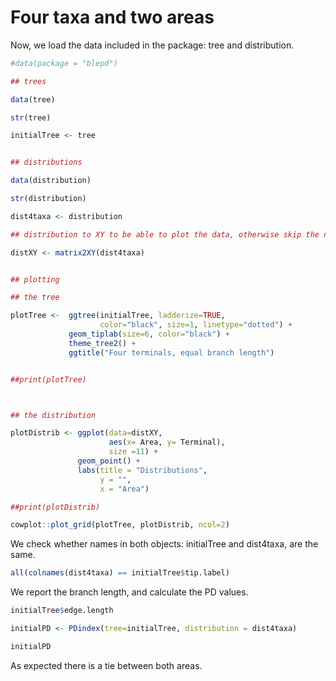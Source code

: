 
# Four taxa and two areas


Now, we load the data included in the package: tree and distribution.

```r


#data(package = "blepd")

## trees

data(tree)

str(tree)

initialTree <- tree


## distributions

data(distribution)

str(distribution)

dist4taxa <- distribution

## distribution to XY to be able to plot the data, otherwise skip the next step

distXY <- matrix2XY(dist4taxa)


## plotting

## the tree

plotTree <-  ggtree(initialTree, ladderize=TRUE,
                    color="black", size=1, linetype="dotted") +
             geom_tiplab(size=6, color="black") +
             theme_tree2() +
             ggtitle("Four terminals, equal branch length")


##print(plotTree)



## the distribution

plotDistrib <- ggplot(data=distXY,
                      aes(x= Area, y= Terminal),
                      size =11) +
               geom_point() +
               labs(title = "Distributions",
                    y = "",
                    x = "Area")

##print(plotDistrib)

cowplot::plot_grid(plotTree, plotDistrib, ncol=2)

```

We check whether names in both objects: initialTree and dist4taxa, are the same.

```r

all(colnames(dist4taxa) == initialTree$tip.label)

```

We report the branch length, and calculate the PD values.

```r

initialTree$edge.length

initialPD <- PDindex(tree=initialTree, distribution = dist4taxa)

initialPD

```

As expected there is a tie between both areas.




